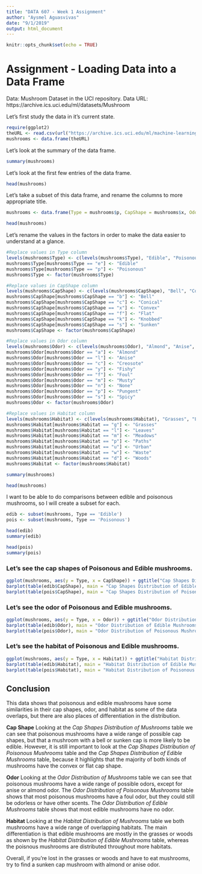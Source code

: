 ```yaml
---
title: "DATA 607 - Week 1 Assignment"
author: "Aysmel Aguasvivas"
date: "9/1/2019"
output: html_document
---
```


```r
knitr::opts_chunk$set(echo = TRUE)
```

# Assignment - Loading Data into a Data Frame

Data: Mushroom Dataset in the UCI repository.
Data URL: https://archive.ics.uci.edu/ml/datasets/Mushroom


Let's first study the data in it's current state.
```r
require(ggplot2)
theURL <- read.csv(url("https://archive.ics.uci.edu/ml/machine-learning-databases/mushroom/agaricus-lepiota.data"))
mushrooms <- data.frame(theURL)
```

Let's look at the summary of the data frame.
```r
summary(mushrooms)
```

Let's look at the first few entries of the data frame.
```r
head(mushrooms)
```

Let's take a subset of this data frame, and rename the columns to more appropriate title.
```r
mushrooms <- data.frame(Type = mushrooms$p, CapShape = mushrooms$x, Odor = mushrooms$p.1, Habitat = mushrooms$u)

head(mushrooms)
```

Let's rename the values in the factors in order to make the data easier to understand at a glance.
```r
#Replace values in Type column
levels(mushrooms$Type) <- c(levels(mushrooms$Type), "Edible", "Poisonous")
mushrooms$Type[mushrooms$Type == "e"] <- "Edible"
mushrooms$Type[mushrooms$Type == "p"] <- "Poisonous"
mushrooms$Type <- factor(mushrooms$Type)

#Replace values in CapShape column
levels(mushrooms$CapShape) <- c(levels(mushrooms$CapShape), "Bell", "Conical", "Convex", "Flat", "Knobbed", "Sunken")
mushrooms$CapShape[mushrooms$CapShape == "b"] <- "Bell"
mushrooms$CapShape[mushrooms$CapShape == "c"] <- "Conical"
mushrooms$CapShape[mushrooms$CapShape == "x"] <- "Convex"
mushrooms$CapShape[mushrooms$CapShape == "f"] <- "Flat"
mushrooms$CapShape[mushrooms$CapShape == "k"] <- "Knobbed"
mushrooms$CapShape[mushrooms$CapShape == "s"] <- "Sunken"
mushrooms$CapShape <- factor(mushrooms$CapShape)

#Replace values in Odor column
levels(mushrooms$Odor) <- c(levels(mushrooms$Odor), "Almond", "Anise", "Creosote", "Fishy", "Foul", "Musty", "None", "Pungent", "Spicy")
mushrooms$Odor[mushrooms$Odor == "a"] <- "Almond"
mushrooms$Odor[mushrooms$Odor == "l"] <- "Anise"
mushrooms$Odor[mushrooms$Odor == "c"] <- "Creosote"
mushrooms$Odor[mushrooms$Odor == "y"] <- "Fishy"
mushrooms$Odor[mushrooms$Odor == "f"] <- "Foul"
mushrooms$Odor[mushrooms$Odor == "m"] <- "Musty"
mushrooms$Odor[mushrooms$Odor == "n"] <- "None"
mushrooms$Odor[mushrooms$Odor == "p"] <- "Pungent"
mushrooms$Odor[mushrooms$Odor == "s"] <- "Spicy"
mushrooms$Odor <- factor(mushrooms$Odor)

#Replace values in Habitat column
levels(mushrooms$Habitat) <- c(levels(mushrooms$Habitat), "Grasses", "Leaves", "Meadows", "Paths", "Urban", "Waste", "Woods")
mushrooms$Habitat[mushrooms$Habitat == "g"] <- "Grasses"
mushrooms$Habitat[mushrooms$Habitat == "l"] <- "Leaves"
mushrooms$Habitat[mushrooms$Habitat == "m"] <- "Meadows"
mushrooms$Habitat[mushrooms$Habitat == "p"] <- "Paths"
mushrooms$Habitat[mushrooms$Habitat == "u"] <- "Urban"
mushrooms$Habitat[mushrooms$Habitat == "w"] <- "Waste"
mushrooms$Habitat[mushrooms$Habitat == "d"] <- "Woods"
mushrooms$Habitat <- factor(mushrooms$Habitat)

summary(mushrooms)
```

```r
head(mushrooms)
```

I want to be able to do comparisons between edible and poisonous mushrooms, so I will create a subset for each.
```r
edib <- subset(mushrooms, Type == 'Edible')
pois <- subset(mushrooms, Type == 'Poisonous')
```

```r
head(edib)
summary(edib)
```

```r
head(pois)
summary(pois)
```

### Let's see the cap shapes of Poisonous and Edible mushrooms.
```r
ggplot(mushrooms, aes(y = Type, x = CapShape)) + ggtitle("Cap Shapes Distribution of Mushrooms") + geom_boxplot()
barplot(table(edib$CapShape), main = "Cap Shapes Distribution of Edible Mushrooms")
barplot(table(pois$CapShape), main = "Cap Shapes Distribution of Poisonous Mushrooms")
```

### Let's see the odor of Poisonous and Edible mushrooms.
```r
ggplot(mushrooms, aes(y = Type, x = Odor)) + ggtitle("Odor Distribution of Mushrooms") + geom_boxplot()
barplot(table(edib$Odor), main = "Odor Distribution of Edible Mushrooms")
barplot(table(pois$Odor), main = "Odor Distribution of Poisonous Mushrooms")
```


### Let's see the habitat of Poisonous and Edible mushrooms.
```r
ggplot(mushrooms, aes(y = Type, x = Habitat)) + ggtitle("Habitat Distribution of Mushrooms") + geom_boxplot()
barplot(table(edib$Habitat), main = "Habitat Distribution of Edible Mushrooms")
barplot(table(pois$Habitat), main = "Habitat Distribution of Poisonous Mushrooms")
```


## Conclusion
This data shows that poisonous and edible mushrooms have some similarities in their cap shapes, odor, and habitat as some of the data overlaps, but there are also places of differentiation in the distribution.

**Cap Shape** Looking at the *Cap Shapes Distribution of Mushrooms* table we can see that poisonous mushrooms have a wide range of possible cap shapes, but that a mushroom with a bell or sunken cap is more likely to be edible. However, it is still important to look at the *Cap Shapes Distribution of Poisonous Mushrooms* table and the *Cap Shapes Distribution of Edible Mushrooms* table, because it highlights that the majority of both kinds of mushrooms have the convex or flat cap shape.

**Odor** Looking at the *Odor Distribution of Mushrooms* table we can see that poisonous mushrooms have a wide range of possible odors, except for anise or almond odor. The *Odor Distribution of Poisonous Mushrooms* table shows that most poisonous mushrooms have a foul odor, but they could still be odorless or have other scents. The *Odor Distribution of Edible Mushrooms* table shows that most edible mushrooms have no odor.

**Habitat** Looking at the *Habitat Distribution of Mushrooms* table we both mushrooms have a wide range of overlapping habitats. The main differentiation is that edible mushrooms are mostly in the grasses or woods as shown by the *Habitat Distribution of Edible Mushrooms* table, whereas the poisnous mushrooms are distributed throughout more habitats.


Overall, if you're lost in the grasses or woods and have to eat mushrooms, try to find a sunken cap mushroom with almond or anise odor.